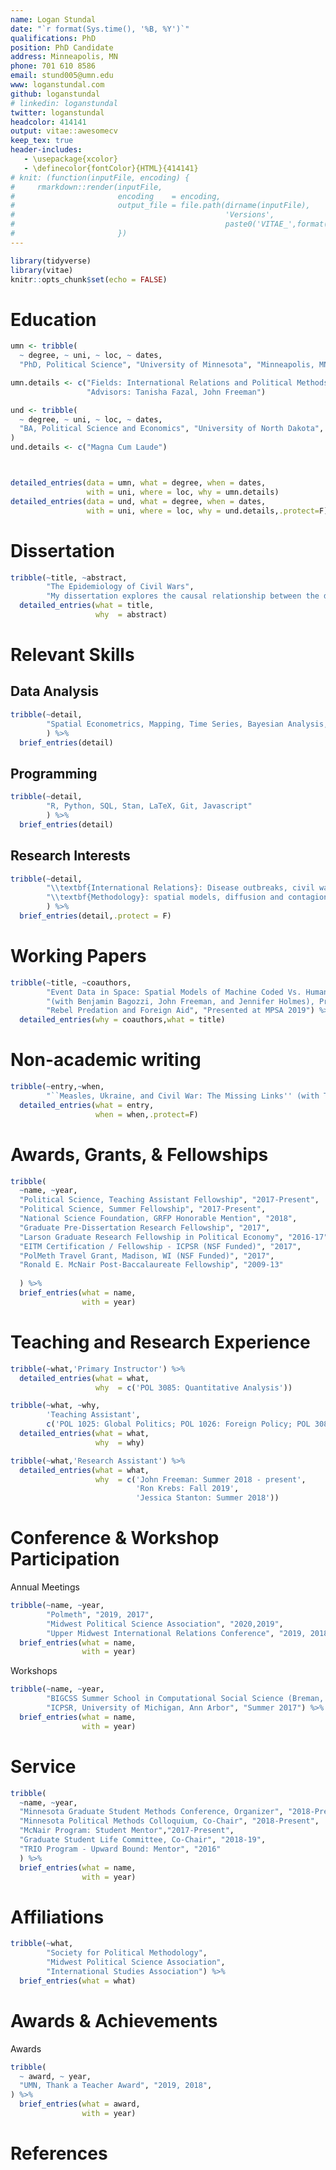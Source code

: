 ```yaml
---
name: Logan Stundal
date: "`r format(Sys.time(), '%B, %Y')`"
qualifications: PhD
position: PhD Candidate
address: Minneapolis, MN
phone: 701 610 8586
email: stund005@umn.edu
www: loganstundal.com
github: loganstundal
# linkedin: loganstundal
twitter: loganstundal
headcolor: 414141
output: vitae::awesomecv
keep_tex: true
header-includes:
   - \usepackage{xcolor}
   - \definecolor{fontColor}{HTML}{414141}
# knit: (function(inputFile, encoding) { 
#     rmarkdown::render(inputFile, 
#                       encoding    = encoding, 
#                       output_file = file.path(dirname(inputFile),
#                                               'Versions',
#                                               paste0('VITAE_',format(lubridate::today(), "%Y%m%d")))) 
#                       })
---
```


```r
library(tidyverse)
library(vitae)
knitr::opts_chunk$set(echo = FALSE)
```

\vspace{0.5in}
# Education
```r
umn <- tribble(
  ~ degree, ~ uni, ~ loc, ~ dates,
  "PhD, Political Science", "University of Minnesota", "Minneapolis, MN", "2016 - Present",)

umn.details <- c("Fields: International Relations and Political Methods",
                 "Advisors: Tanisha Fazal, John Freeman")

und <- tribble(
  ~ degree, ~ uni, ~ loc, ~ dates,
  "BA, Political Science and Economics", "University of North Dakota", "Grand Forks, ND", "2013"
)
und.details <- c("Magna Cum Laude")



detailed_entries(data = umn, what = degree, when = dates, 
                 with = uni, where = loc, why = umn.details)
detailed_entries(data = und, what = degree, when = dates, 
                 with = uni, where = loc, why = und.details,.protect=F)

```


# Dissertation
```r
tribble(~title, ~abstract,
        "The Epidemiology of Civil Wars", 
        "My dissertation explores the causal relationship between the dynamics of civil war and the outbreak of disease within these environments. It examines how certain classes of conflict produce differential civilian strategic responses which yield different disease outbreak outcomes. Cross-national and sub-national dynamic spatial models demonstrate theoretical generalizability while detailed case analysis of the Syrian civil war illuminates causal mechanisms.") %>%
  detailed_entries(what = title,
                   why  = abstract)
```


# Relevant Skills
## Data Analysis
```r
tribble(~detail,
        "Spatial Econometrics, Mapping, Time Series, Bayesian Analysis, Visualisation, Data Cleaning, Surveys",
        ) %>%
  brief_entries(detail)
```

## Programming
```r
tribble(~detail,
        "R, Python, SQL, Stan, LaTeX, Git, Javascript"
        ) %>%
  brief_entries(detail)
```

## Research Interests
```r
tribble(~detail,
        "\\textbf{International Relations}: Disease outbreaks, civil wars, conflict dynamics, conflict data validation",
        "\\textbf{Methodology}: spatial models, diffusion and contagion processes, Bayesian analsysis, simulation, event data"
        ) %>%
  brief_entries(detail,.protect = F)
```


# Working Papers
```r
tribble(~title, ~coauthors,
        "Event Data in Space: Spatial Models of Machine Coded Vs. Human Coded Conflict Data", 
        "(with Benjamin Bagozzi, John Freeman, and Jennifer Holmes), Presented at PolMeth 2019",
        "Rebel Predation and Foreign Aid", "Presented at MPSA 2019") %>%
  detailed_entries(why = coauthors,what = title)
```


# Non-academic writing
```r
tribble(~entry,~when,
        "``Measles, Ukraine, and Civil War: The Missing Links'' (with Tanisha Fazal). \\it{Political Violence @ A Glance}", "March 22, 2019") %>%
  detailed_entries(what = entry, 
                   when = when,.protect=F)
```


\newpage
# Awards, Grants, & Fellowships
```r
tribble(
  ~name, ~year,
  "Political Science, Teaching Assistant Fellowship", "2017-Present",
  "Political Science, Summer Fellowship", "2017-Present",
  "National Science Foundation, GRFP Honorable Mention", "2018",
  "Graduate Pre-Dissertation Research Fellowship", "2017",
  "Larson Graduate Research Fellowship in Political Economy", "2016-17",
  "EITM Certification / Fellowship - ICPSR (NSF Funded)", "2017",
  "PolMeth Travel Grant, Madison, WI (NSF Funded)", "2017",
  "Ronald E. McNair Post-Baccalaureate Fellowship", "2009-13"
  
  ) %>%
  brief_entries(what = name,
                with = year)

```


# Teaching and Research Experience
```r
tribble(~what,'Primary Instructor') %>%
  detailed_entries(what = what,
                   why  = c('POL 3085: Quantitative Analysis'))

tribble(~what, ~why,
        'Teaching Assistant',
        c('POL 1025: Global Politics; POL 1026: Foreign Policy; POL 3085: Quantitative Analysis; POL 4810: The Politics of Nuclear Weapons')) %>%
  detailed_entries(what = what,
                   why  = why)

tribble(~what,'Research Assistant') %>%
  detailed_entries(what = what,
                   why  = c('John Freeman: Summer 2018 - present',
                            'Ron Krebs: Fall 2019',
                            'Jessica Stanton: Summer 2018'))

```


# Conference & Workshop Participation
Annual Meetings 
```r
tribble(~name, ~year,
        "Polmeth", "2019, 2017",
        "Midwest Political Science Association", "2020,2019",
        "Upper Midwest International Relations Conference", "2019, 2018") %>%
  brief_entries(what = name,
                with = year)
```

Workshops
```r
tribble(~name, ~year,
        "BIGCSS Summer School in Computational Social Science (Breman, Germany)", "Summer 2018",
        "ICPSR, University of Michigan, Ann Arbor", "Summer 2017") %>%
  brief_entries(what = name,
                with = year)
```


# Service
```r

tribble(
  ~name, ~year,
  "Minnesota Graduate Student Methods Conference, Organizer", "2018-Present",
  "Minnesota Political Methods Colloquium, Co-Chair", "2018-Present",
  "McNair Program: Student Mentor","2017-Present",
  "Graduate Student Life Committee, Co-Chair", "2018-19",
  "TRIO Program - Upward Bound: Mentor", "2016"
  ) %>%
  brief_entries(what = name,
                with = year)
```


# Affiliations
```r
tribble(~what,
        "Society for Political Methodology",
        "Midwest Political Science Association",
        "International Studies Association") %>%
  brief_entries(what = what)
```


# Awards & Achievements
Awards
```r
tribble(
  ~ award, ~ year,
  "UMN, Thank a Teacher Award", "2019, 2018",
) %>%
  brief_entries(what = award, 
                with = year)
```

\pagebreak

# References
\begin{table}[!h]
  \fontsize{10}{4}
  \selectfont
  {\color{fontColor}\begin{tabular*}{\textwidth}{@{\extracolsep{\fill}} lll}
    John Freeman                                & Tanisha Fazal                     & Jessica Stanton \\
    Professor                                   & Associate Professor               & Associate Professor\\
    Political Science Department                & Political Science Department      & Humphrey School of Public Affairs\\ 
    University of Minnesota                     & University of Minnesota           & University of Minnesota \\
    Email: \href{mailto:freeman@umn.edu}{freeman@umn.edu} &
    Email: \href{mailto:fazal007@umn.edu}{fazal007@umn.edu} &
    Email: \href{mailto:stantonj@umn.edu}{stantonj@umn.edu} \\
    Phone: 612-624-6018                         & Phone: 612-624-8261 \             & 612-626-8910 \\
    & & \\
    & & \\
    & & \\
    Jane Sumner                                 & Mark Bell                         & Brian Urlacher \\
    Assistant Professor                         & Assistant Professor               & Professor \\ 
    Political Science Department                & Political Science Department      & Political Science Department\\ 
    University of Minnesota                     & University of Minnesota           & University of North Dakota \\
    Email: \href{mailto:jlsumner@umn.edu}{jlsumner@umn.edu} &
    Email: \href{mailto:msbell@umn.edu}{msbell@umn.edu} &
    Email: \href{mailto:brian.urlacher@und.edu}{brian.urlacher@und.edu} \\
    Phone: 612-626-7825                         & Phone: 612-626-2889               & Phone: 701-777-3541
    
    
  \end{tabular*}}
\end{table}


